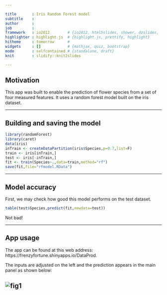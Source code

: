 ```yaml
---

title       : Iris Random Forest model
subtitle    : 
author      : 
job         : 
framework   : io2012        # {io2012, html5slides, shower, dzslides, ...}
highlighter : highlight.js  # {highlight.js, prettify, highlight}
hitheme     : tomorrow      # 
widgets     : []            # {mathjax, quiz, bootstrap}
mode        : selfcontained # {standalone, draft}
knit        : slidify::knit2slides

---
```


## Motivation
This app was built to enable the prediction of flower species from a set of four measured features.
It uses a random forest model built on the iris dataset.

---

## Building and saving the model

```r
library(randomForest)
library(caret)
data(iris)
inTrain <- createDataPartition(iris$Species,p=0.7,list=F)
train <- iris[inTrain,]
test <- iris[-inTrain,]
fit <- train(Species~.,data=train,method="rf")
save(fit,file="rfmodel.RData")
```

--- 

## Model accuracy

First, we may check how good this model performs on the test dataset.

```r
table(test$Species,predict(fit,newdata=test))
```

Not bad!

---

## App usage

The app can be found at this web address: https://frenzyfortune.shinyapps.io/DataProd.

The inputs are adjusted on the left and the prediction appears in the main panel as shown below:

![fig1](scr.png)
---


